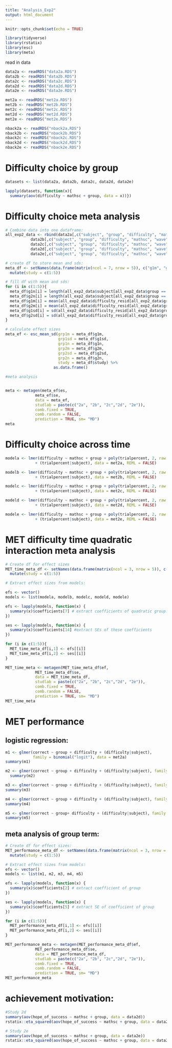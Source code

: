 ---
title: "Analysis_Exp2"
output: html_document
---

```{r setup, include=FALSE}
knitr::opts_chunk$set(echo = TRUE)

library(tidyverse)
library(rstatix)
library(esc)
library(meta)
```

read in data

```{r}
data2a <- readRDS("data2a.RDS")
data2b <- readRDS("data2b.RDS")
data2c <- readRDS("data2c.RDS")
data2d <- readRDS("data2d.RDS")
data2e <- readRDS("data2e.RDS")

met2a <- readRDS("met2a.RDS")
met2b <- readRDS("met2b.RDS")
met2c <- readRDS("met2c.RDS")
met2d <- readRDS("met2d.RDS")
met2e <- readRDS("met2e.RDS")

nback2a <- readRDS("nback2a.RDS")
nback2b <- readRDS("nback2b.RDS")
nback2c <- readRDS("nback2c.RDS")
nback2d <- readRDS("nback2d.RDS")
nback2e <- readRDS("nback2e.RDS")

```


# Difficulty choice by group

```{r}

datasets <- list(data2a, data2b, data2c, data2d, data2e)

lapply(datasets, function(x){
  summary(aov(difficulty ~ mathsc + group, data = x))})
```

# Difficulty choice meta analysis

```{r}

# Combine data into one dataframe:
all_exp2_data <- rbind(data2a[,c("subject", "group", "difficulty", "mathsc", "wave", "difficulty_resid", "METraw", "METraw_resid")], 
           data2b[,c("subject", "group", "difficulty", "mathsc", "wave", "difficulty_resid", "METraw", "METraw_resid")],
           data2c[,c("subject", "group", "difficulty", "mathsc", "wave", "difficulty_resid", "METraw", "METraw_resid")],
           data2d[,c("subject", "group", "difficulty", "mathsc", "wave", "difficulty_resid", "METraw", "METraw_resid")],
           data2e[,c("subject", "group", "difficulty", "mathsc", "wave", "difficulty_resid", "METraw", "METraw_resid")])

# create df to store mean and sds:
meta_df <- setNames(data.frame(matrix(ncol = 7, nrow = 5)), c("g1m", "g1sd", "g1n", "g2m", "g2sd", "g2n", "study")) %>%
  mutate(study = c(1:5))

# fill df with mean and sds:
for (i in c(1:5)){
  meta_df$g1n[i] = length(all_exp2_data$subject[all_exp2_data$group == 1 & all_exp2_data$wave == i]);
  meta_df$g2n[i] = length(all_exp2_data$subject[all_exp2_data$group == 2 & all_exp2_data$wave == i]);
  meta_df$g1m[i] = mean(all_exp2_data$difficulty_resid[all_exp2_data$group == 1 & all_exp2_data$wave == i]);
  meta_df$g2m[i] = mean(all_exp2_data$difficulty_resid[all_exp2_data$group == 2 & all_exp2_data$wave == i]);
  meta_df$g1sd[i] = sd(all_exp2_data$difficulty_resid[all_exp2_data$group == 1 & all_exp2_data$wave == i]);
  meta_df$g2sd[i] = sd(all_exp2_data$difficulty_resid[all_exp2_data$group == 2 & all_exp2_data$wave == i]);
}

# calculate effect sizes
meta_ef <- esc_mean_sd(grp1m = meta_df$g1m,
                       grp1sd = meta_df$g1sd,
                       grp1n = meta_df$g1n,
                       grp2m = meta_df$g2m,
                       grp2sd = meta_df$g2sd,
                       grp2n = meta_df$g2n,
                       study = meta_df$study) %>% 
                     as.data.frame()

#meta analysis


meta <- metagen(meta_ef$es, 
             meta_ef$se, 
             data = meta_ef,
             studlab = paste(c("2a", "2b", "2c","2d", "2e")), 
             comb.fixed = TRUE, 
             comb.random = FALSE,
             prediction = TRUE, sm= "MD")
meta
```

# Difficulty choice across time
```{r}
modela <- lmer(difficulty ~ mathsc + group + poly(trialpercent, 2, raw = TRUE) + poly(trialpercent,2, raw = TRUE):group
             + (trialpercent|subject), data = met2a, REML = FALSE)

modelb <- lmer(difficulty ~ mathsc + group + poly(trialpercent, 2, raw = TRUE) + poly(trialpercent,2, raw = TRUE):group
             + (trialpercent|subject), data = met2b, REML = FALSE)

modelc <- lmer(difficulty ~ mathsc + group + poly(trialpercent, 2, raw = TRUE) + poly(trialpercent,2, raw = TRUE):group
             + (trialpercent|subject), data = met2c, REML = FALSE)

modeld <- lmer(difficulty ~ mathsc + group + poly(trialpercent, 2, raw = TRUE) + poly(trialpercent,2, raw = TRUE):group
             + (trialpercent|subject), data = met2d, REML = FALSE)

modele <- lmer(difficulty ~ mathsc + group + poly(trialpercent, 2, raw = TRUE) + poly(trialpercent,2, raw = TRUE):group
             + (trialpercent|subject), data = met2e, REML = FALSE)
```


# MET difficulty time quadratic interaction meta analysis
```{r}
# Create df for effect sizes
MET_time_meta_df <- setNames(data.frame(matrix(ncol = 3, nrow = 5)), c("ef", "se", "study")) %>%
  mutate(study = c(1:5))

# Extract effect sizes from models:

efs <- vector()
models <- list(modela, modelb, modelc, modeld, modele)

efs <- lapply(models, function(x) {
  summary(x)$coefficients[7] # extract coefficients of quadratic group:trial interaction term
})

ses <- lapply(models, function(x) {
  summary(x)$coefficients[14] #extract SEs of these coefficients
})

for (i in c(1:5)){
  MET_time_meta_df[i,1] <- efs[[i]]
  MET_time_meta_df[i,2] <- ses[[i]]
}

MET_time_meta <- metagen(MET_time_meta_df$ef, 
             MET_time_meta_df$se, 
             data = MET_time_meta_df,
             studlab = paste(c("2a", "2b", "2c","2d", "2e")), 
             comb.fixed = TRUE, 
             comb.random = FALSE,
             prediction = TRUE, sm= "MD")
MET_time_meta

```

# MET performance

## logistic regression:

```{r}
m1 <- glmer(correct ~ group + difficulty + (difficulty|subject), 
            family = binomial("logit"), data = met2a)
summary(m1)

m2 <- glmer(correct ~ group + difficulty + (difficulty|subject), family = binomial("logit"), data = met2b)
  summary(m2)

m3 <- glmer(correct ~ group + difficulty + (difficulty|subject), family = binomial("logit"), data = met2c)
summary(m3)

m4 <- glmer(correct ~ group + difficulty + (difficulty|subject), family = binomial("logit"), data = met2d)
summary(m4)

m5 <- glmer(correct ~ group+ difficulty + (difficulty|subject), family = binomial("logit"), data = met2e)
summary(m5)
```

## meta analysis of group term:

```{r}
# Create df for effect sizes:
MET_performance_meta_df <- setNames(data.frame(matrix(ncol = 3, nrow = 5)), c("ef", "se", "study")) %>%
  mutate(study = c(1:5))

# Extract effect sizes from models:
efs <- vector()
models <- list(m1, m2, m3, m4, m5)

efs <- lapply(models, function(x) {
  summary(x)$coefficients[2] # extract coefficient of group
})

ses <- lapply(models, function(x) {
  summary(x)$coefficients[5] # extract SE of coefficient of group
})

for (i in c(1:5)){
  MET_performance_meta_df[i,1] <- efs[[i]]
  MET_performance_meta_df[i,2] <- ses[[i]]
}

MET_performance_meta <- metagen(MET_performance_meta_df$ef, 
             MET_performance_meta_df$se, 
             data = MET_performance_meta_df,
             studlab = paste(c("2a", "2b", "2c","2d", "2e")), 
             comb.fixed = TRUE, 
             comb.random = FALSE,
             prediction = TRUE, sm= "MD")
MET_performance_meta
```
# achievement motivation:

```{r}
#Study 2d
summary(aov(hope_of_success ~ mathsc + group, data = data2d))
rstatix::eta_squared(aov(hope_of_success ~ mathsc + group, data = data2d))

# Study 2e
summary(aov(hope_of_success ~ mathsc + group, data = data2e))
rstatix::eta_squared(aov(hope_of_success ~ mathsc + group, data = data2e))

```




